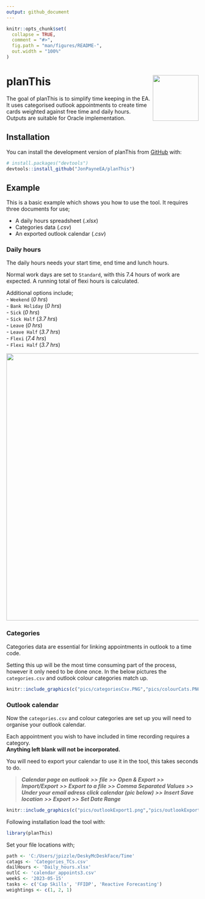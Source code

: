```yaml
---
output: github_document
---
```


<!-- README.md is generated from README.Rmd. Please edit that file -->

```r
knitr::opts_chunk$set(
  collapse = TRUE,
  comment = "#>",
  fig.path = "man/figures/README-",
  out.width = "100%"
)
```

# planThis <img src="logo.png" align="right" width="120" />

<!-- badges: start -->
<!-- badges: end -->

The goal of planThis is to simplify time keeping in the EA. It uses categorised outlook appointments to create time cards weighted against free time and daily hours. Outputs are suitable for Oracle implementation.

## Installation

You can install the development version of planThis from [GitHub](https://github.com/) with:

``` r
# install.packages("devtools")
devtools::install_github("JonPayneEA/planThis")
```

## Example

This is a basic example which shows you how to use the tool. It requires three documents for use;  

  - A daily hours spreadsheet (*.xlsx*)  
  - Categories data (*.csv*)  
  - An exported outlook calendar (*.csv*)  

### Daily hours

The daily hours needs your start time, end time and lunch hours.

Normal work days are set to `Standard`, with this 7.4 hours of work are expected.  A running total of flexi hours is calculated.

Additional options include;  
  - `Weekend` (*0 hrs*)  
  - `Bank Holiday` (*0 hrs*)  
  - `Sick` (*0 hrs*)  
  - `Sick Half` (*3.7 hrs*)  
  - `Leave` (*0 hrs*)  
  - `Leave Half` (*3.7 hrs*)  
  - `Flexi` (*7.4 hrs*)  
  - `Flexi Half` (*3.7 hrs*)  
  
<img src="pics/dailyHours.PNG" align="centre" width="700" />

### Categories

Categories data are essential for linking appointments in outlook to a time code.  

Setting this up will be the most time consuming part of the process, however it only need to be done once. In the below pictures the `categories.csv` and outlook colour categories match up.

```r
knitr::include_graphics(c("pics/categoriesCsv.PNG","pics/colourCats.PNG"))
``` 

### Outlook calendar

Now the `categories.csv` and colour categories are set up you will need to organise your outlook calendar.  

Each appointment you wish to have included in time recording requires a category.  
**Anything left blank will not be incorporated.**  

You will need to export your calendar to use it in the tool, this takes seconds to do.   

>  **_Calendar page on outlook_** **_>>_** **_file_** **_>>_** **_Open & Export_** **_>>_** **_Import/Export_** **_>>_** **_Export to a file_** **_>>_** **_Comma Separated Values_** **_>>_** **_Under your email adress click calendar (pic below)_** **_>>_** **_Insert Save location_** **_>>_** **_Export_** **_>>_** **_Set Date Range_**

```r
knitr::include_graphics(c("pics/outlookExport1.png","pics/outlookExport2.png"))
``` 


Following installation load the tool with:

```r
library(planThis)
```

Set your file locations with;

```r
path <- 'C:/Users/jpizzle/DeskyMcDeskFace/Time'
catags <- 'Categories_TCs.csv'
dailHours <- 'Daily_hours.xlsx'
outlC <- 'calendar_appoints3.csv'
weekS <- '2023-05-15'
tasks <- c('Cap Skills', 'FFIDP', 'Reactive Forecasting')
weightings <- c(1, 2, 1)
```
